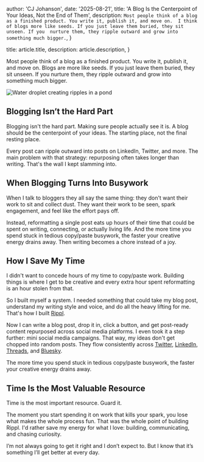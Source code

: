 
  author: 'CJ Johanson',
  date: '2025-08-21',
  title: 'A Blog Is the Centerpoint of Your Ideas, Not the End of Them',
  description: `Most people think of a blog as a finished product. You write it, publish it, and move on. 
    I think of blogs more like seeds. If you just leave them buried, they sit unseen. If you 
    nurture them, they ripple outward and grow into something much bigger.`,
  }

  title: article.title,
  description: article.description,
}


Most people think of a blog as a finished product. You write it, publish it, and move on. 
Blogs are more like seeds. If you just leave them buried, they sit unseen. If you 
nurture them, they ripple outward and grow into something much bigger.

<Image src={ripple_drop} alt="Water droplet creating ripples in a pond" />

## Blogging Isn’t the Hard Part

Blogging isn't the hard part. Making sure people actually see it is. A blog should be the centerpoint of your ideas. The starting place, not the final resting place.

Every post can ripple outward into posts on LinkedIn, Twitter, and more. The main problem with that strategy: repurposing often takes longer than writing. That's the wall I kept slamming into.

## When Blogging Turns Into Busywork

When I talk to bloggers they all say the same thing: they don't want their work to sit and collect dust. They want their work to be seen, spark engagement, and feel like the effort pays off.

Instead, reformatting a single post eats up hours of their time that could be spent on writing, connecting, or actually living life. And the more time you spend stuck in tedious copy/paste busywork, the faster your creative energy drains away. Then writing becomes a chore instead of a joy.

## How I Save My Time

I didn't want to concede hours of my time to copy/paste work. Building things is where I get to be creative and every extra hour spent reformatting is an hour stolen from that.

So I built myself a system. I needed something that could take my blog post, understand my writing style and voice, and do all the heavy lifting for me. That's how I built [Rippl](https://postrippl.co).

Now I can write a blog post, drop it in, click a button, and get post-ready content repurposed across social media platforms. I even took it a step further: mini social media campaigns. That way, my ideas don't get chopped into random posts. They flow consistently across [Twitter](https://x.com/cjlovesdata), [LinkedIn](https://www.linkedin.com/in/cgjohanson/), [Threads](https://www.threads.com/@cjlovesdata), and [Bluesky](https://bsky.app/profile/cjlovesdata.bsky.social).

<PullQuote>The more time you spend stuck in tedious copy/paste busywork, the faster your 
creative energy drains away.</PullQuote>

## Time Is the Most Valuable Resource

Time is the most important resource. Guard it.

The moment you start spending it on work that kills your spark, you lose what makes the whole process fun. That was the whole point of building Rippl. I'd rather save my energy for what I love: building, communicating, and chasing curiosity.

I’m not always going to get it right and I don’t expect to. But I know that it’s something I’ll get better at every day.
